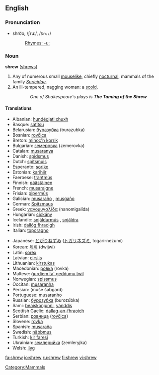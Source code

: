 ==English==
=== Pronunciation ===
*shro͞o, /ʃruː/, /<tt>Sru:</tt>/
*:[[Rhymes:English:-uː|Rhymes: -uː]]

=== Noun ===
'''shrew''' ([[shrews]])

# Any of numerous small [[mouselike]], chiefly [[nocturnal]], mammals of the family ''[[Soricidae]]''.
# An ill-tempered, nagging woman: a [[scold]].
::''One of Shakespeare's plays is '''The Taming of the Shrew'''''

==== Translations ====
{{top}}
*Albanian: [[hundëgjati xhuxh]]
*Basque: [[satitsu]]
*Belarusian: [[буразубка]] (burazubka) {{f}}
*Bosnian: [[rovčica]] {{f}}
*Breton: [[minoc'h korrik]]
*Bulgarian: [[земеровка]] (zemerovka) {{f}}
*Catalan: [[musaranya]] {{f}}
*Danish: [[spidsmus]]
*Dutch: [[spitsmuis]] {{f}}
*Esperanto: [[soriko]]
*Estonian: [[karihiir]]
*Faeroese: [[trantmús]]
*Finnish: [[päästäinen]]
*French: [[musaraigne]] {{f}}
*Frisian: [[pipermûs]]
*Galician: [[musaraño]] {{m}}, [[musgaño]] {{m}}
*German: [[Spitzmaus]] {{f}}
*Greek: [[νανομυγαλίδα]] (nanomigalída)
*Hungarian: [[cickány]]
*Icelandic: [[snjáldurmús]] {{f}}, [[snjáldra]] {{f}}
*Irish: [[dallóg fhraoigh]]
*Italian: [[toporagno]] {{m}}
{{mid}}
*Japanese: [[とがりねずみ]] ([[トガリネズミ]], togari-nezumi)
*Korean:  [[뒤쥐]] (dwijwi)
*Latin: [[sorex]]
*Latvian: [[cirslis]]
*Lithuanian: [[kirstukas]]
*Macedonian: [[ровка]] (rovka) {{f}}
*Maltese: [[ġurdiem ta' geddumu twil]]
*Norwegian: [[spissmus]]
*Occitan: [[musaranha]] {{f}}
*Persian: {{FAchar|[[موش شبگرد]]}} (muše šabgard)
*Portuguese: [[musaranho]] {{m}}
*Russian: [[бурозубка]] (burozúbka) {{f}}
*Sami: [[beaiskonjunni]], [[vánddis]]
*Scottish Gaelic: [[dallag-an-fhraoich]]
*Serbian: [[ровчица]] ([[rovčica]]) {{f}}
*Slovene: [[rovka]] {{f}}
*Spanish: [[musaraña]] {{f}}
*Swedish: [[näbbmus]]
*Turkish: [[kir faresi]]
*Ukrainian: [[землерийка]] (zemleryjka) {{f}}
*Welsh: [[llyg]]
{{bottom}}

[[Category:Mammals]]

[[fa:shrew]]
[[io:shrew]]
[[ru:shrew]]
[[fi:shrew]]
[[vi:shrew]]
